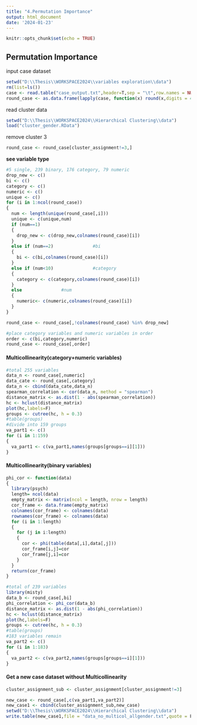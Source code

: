 ```yaml
---
title: "4.Permutation Importance"
output: html_document
date: '2024-01-23'
---
```


```r
knitr::opts_chunk$set(echo = TRUE)
```

## Permutation Importance

input case dataset

```r
setwd("D:\\Thesis\\WORKSPACE2024\\variables exploration\\data")
rm(list=ls())
case <- read.table("case_output.txt",header=T,sep = "\t",row.names = NULL)
round_case <- as.data.frame(lapply(case, function(x) round(x,digits = 4)))
```

read cluster data

```r
setwd("D:\\Thesis\\WORKSPACE2024\\Hierarchical Clustering\\data")
load("cluster_gender.RData")
```

remove cluster 3

```r
round_case <- round_case[cluster_assignment!=3,]
```

**see variable type**

```r
#5 single, 239 binary, 176 category, 79 numeric
drop_new <- c()
bi <- c()
category <- c()
numeric <- c()
unique <- c()
for (i in 1:ncol(round_case))
{
  num <- length(unique(round_case[,i]))
  unique <- c(unique,num)
  if (num==1)
  {
    drop_new <- c(drop_new,colnames(round_case)[i])
  }
  else if (num==2)               #bi
  {
    bi <- c(bi,colnames(round_case)[i])
  }
  else if (num<10)               #category
  {
    category <- c(category,colnames(round_case)[i])
  }
  else               #num
  {
    numeric<- c(numeric,colnames(round_case)[i])
  }
}
```

```r
round_case <- round_case[,!colnames(round_case) %in% drop_new]

#place category variables and numeric variables in order
order <- c(bi,category,numeric)
round_case <- round_case[,order]
```

#### Multicollinearity(category+numeric variables)

```r
#total 255 variables
data_n <- round_case[,numeric]
data_cate <- round_case[,category]
data_n <- cbind(data_cate,data_n)
spearman_correlation <- cor(data_n, method = "spearman")
distance_matrix <- as.dist(1 - abs(spearman_correlation))
hc <- hclust(distance_matrix)
plot(hc,labels=F)
groups <- cutree(hc, h = 0.3)
#table(groups)
#divide into 159 groups
va_part1 <- c()
for (i in 1:159)
{
  va_part1 <- c(va_part1,names(groups[groups==i][1]))
}
```

#### Multicollinearity(binary variables)

```r
phi_cor <- function(data)
{
  library(psych)
  length= ncol(data)
  empty_matrix <- matrix(ncol = length, nrow = length)
  cor_frame <- data.frame(empty_matrix)
  colnames(cor_frame) <- colnames(data)
  rownames(cor_frame) <- colnames(data)
  for (i in 1:length)
  {
    for (j in i:length)
    {
      cor <- phi(table(data[,i],data[,j]))
      cor_frame[i,j]=cor
      cor_frame[j,i]=cor
    }
  }
  return(cor_frame)
}
```

```r
#total of 239 variables
library(misty)
data_b <- round_case[,bi]
phi_correlation <- phi_cor(data_b)
distance_matrix <- as.dist(1 - abs(phi_correlation))
hc <- hclust(distance_matrix)
plot(hc,labels=F)
groups <- cutree(hc, h = 0.3)
#table(groups)
#183 variables remain
va_part2 <- c()
for (i in 1:183)
{
  va_part2 <- c(va_part2,names(groups[groups==i][1]))
}
```

#### Get a new case dataset without Multicollinearity

```r
cluster_assignment_sub <- cluster_assignment[cluster_assignment!=3]
```

```r
new_case <- round_case[,c(va_part1,va_part2)]
new_case1 <- cbind(cluster_assignment_sub,new_case)
setwd("D:\\Thesis\\WORKSPACE2024\\Hierarchical Clustering\\data")
write.table(new_case1,file = "data_no_multicol_allgender.txt",quote = F,row.names = T,sep="\t")
```
